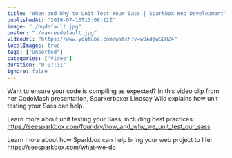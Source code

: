 ```yaml
---
title: "When and Why to Unit Test Your Sass | Sparkbox Web Development"
publishedAt: "2019-07-16T13:06:12Z"
image: "./hqdefault.jpg"
poster: "./maxresdefault.jpg"
videoUrl: "https://www.youtube.com/watch?v=wBAdjwGBHZ4"
localImages: true
tags: ["Unsorted"]
categories: ["Video"]
duration: "0:07:31"
ignore: false
---
```


Want to ensure your code is compiling as expected? In this video clip from her CodeMash presentation, Sparkerboxer Lindsay Wild explains how unit testing your Sass can help.

Learn more about unit testing your Sass, including best practices: https://seesparkbox.com/foundry/how_and_why_we_unit_test_our_sass

Learn more about how Sparkbox can help bring your web project to life: https://seesparkbox.com/what-we-do
